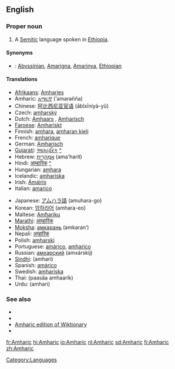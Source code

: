 ==English==
{{wikipedia}}

===Proper noun===
{{en-proper noun}}

# A [[Semitic]] language spoken in [[Ethiopia]].

====Synonyms====
* {{italbrac|language}}: [[Abyssinian]], [[Amarigna]], [[Amarinya]], [[Ethiopian]]

====Translations====
{{top}}
* [[Afrikaans]]: [[Amharies]]
* Amharic: [[አማርኛ]] (’amarəñña)
* Chinese: [[阿比西尼亚官语]] (ābǐxīníyà-yǔ)
* Czech: [[amharský]]
* Dutch: [[Amhaars]] {{n}}, [[Amharisch]] {{n}}
* [[Faroese]]: [[Amhariskt]]
* Finnish: [[amhara]], [[amharan kieli]]
* French: [[amharique]] {{m}}
* German: [[Amharisch]]
* [[Gujarati]]: [[આમ્હારિક]] [[:gu:આમ્હારિક|^]]
* Hebrew: [[אמהרית|אַמְהָרִית]] (ama'harit)
* Hindi: [[आम्हारिक]] [[:hi:आम्हारिक|^]]
* Hungarian: [[amhara]]
* Icelandic: [[amharíska]]
* Irish: [[Ámáiris]]
* Italian: [[amarico]]
{{mid}}
* Japanese: [[アムハラ語]] (amuhara-go)
* Korean: [[암하라어]] (amhara-eo)
* Maltese: [[Amħariku]]
* [[Marathi]]: [[आम्हारिक]]
* [[Moksha]]: [[амкарань]] (amkaranʹ)
* Nepali: [[अम्हारिक]]
* Polish: [[amharski]]
* Portuguese: [[amárico]], [[amharico]]
* Russian: [[амхарский]] (amxárskij)
* [[Sindhi]]: {{SDchar|[[اَمهارِي]]}} (amhari)
* Spanish: [[amárico]]
* Swedish: [[amhariska]]
* Thai: {{Thai|[[ภาษาอัมฮาริค]]}} (paasăa amhaarík)
* Urdu: {{fa-Arab|[[امہاري]]}} (amhari)
{{bottom}}

===See also===
{{interwiktionary|code=am}}

* {{langcat}}
* {{pedialite|Amharic language}}
* [[:am:|Amharic edition of Wiktionary]]
* {{ethnologue|code=amh}}

[[Category:Languages]]

[[fr:Amharic]]
[[hi:Amharic]]
[[io:Amharic]]
[[nl:Amharic]]
[[sd:Amharic]]
[[fi:Amharic]]
[[zh:Amharic]]